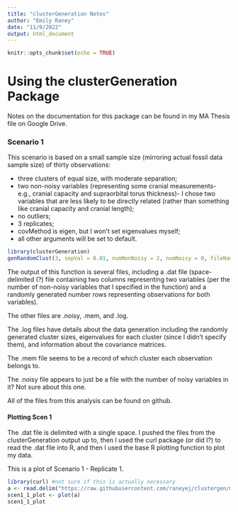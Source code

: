 ```yaml
---
title: "clusterGeneration Notes"
author: "Emily Raney"
date: "11/9/2022"
output: html_document
---
```


```r
knitr::opts_chunk$set(echo = TRUE)
```

# Using the clusterGeneration Package

Notes on the documentation for this package can be found in my MA Thesis file on Google Drive. 

### Scenario 1

This scenario is based on a small sample size (mirroring actual fossil data sample size) of thirty observations: 

- three clusters of equal size, with moderate separation;  
- two non-noisy variables (representing some cranial measurements- e.g., cranial capacity and supraorbital torus thickness)- I chose two variables that are less likely to be directly related (rather than something like cranial capacity and cranial length);
- no outliers;
- 3 replicates;
- covMethod is eigen, but I won't set eigenvalues myself;
- all other arguments will be set to default. 


```r
library(clusterGeneration)
genRandomClust(3, sepVal = 0.01, numNonNoisy = 2, numNoisy = 0, fileName = "scen1")
```


The output of this function is several files, including a .dat file (space-delimited (?) file containing two columns representing two variables (per the number of non-noisy variables that I specified in the function) and a randomly generated number rows representing observations for both variables). 


The other files are .noisy, .mem, and .log. 

The .log files have details about the data generation including the randomly generated cluster sizes, eigenvalues for each cluster (since I didn't specify them), and information about the covariance matrices. 

The .mem file seems to be a record of which cluster each observation belongs to. 

The .noisy file appears to just be a file with the number of noisy variables in it? Not sure about this one. 

All of the files from this analysis can be found on github. 


#### Plotting Scen 1

The .dat file is delimited with a single space. I pushed the files from the clusterGeneration output up to, then I used the curl package (or did I?) to read the .dat file into R, and then I used the base R plotting function to plot my data. 

This is a plot of Scenario 1 - Replicate 1. 
```r
library(curl) #not sure if this is actually necessary
a <- read.delim("https://raw.githubusercontent.com/raneyej/clustergen/master/scen1_1.dat", sep = " ")
scen1_1_plot <- plot(a)
scen1_1_plot
```